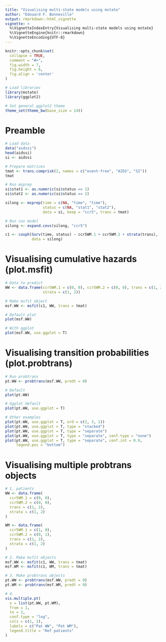 ```yaml
---
title: "Visualising multi-state models using mstate"
author: "Edouard F. Bonneville"
output: rmarkdown::html_vignette
vignette: >
  %\VignetteIndexEntry{Visualising multi-state models using mstate}
  %\VignetteEngine{knitr::rmarkdown}
  %\VignetteEncoding{UTF-8}
---
```


```r
knitr::opts_chunk$set(
  collapse = TRUE,
  comment = "#>",
  fig.width = 7,
  fig.height = 6,
  fig.align = 'center'
)
```

```r
# Load libraries
library(mstate)
library(ggplot2)

# Set general ggplot2 theme
theme_set(theme_bw(base_size = 14))
```

# Preamble

```r
# Load data
data("aidssi")
head(aidssi)
si <- aidssi

# Prepare matrices
tmat <- trans.comprisk(2, names = c("event-free", "AIDS", "SI"))
tmat

# Run msprep
si$stat1 <- as.numeric(si$status == 1)
si$stat2 <- as.numeric(si$status == 2)

silong <- msprep(time = c(NA, "time", "time"), 
                 status = c(NA, "stat1", "stat2"), 
                 data = si, keep = "ccr5", trans = tmat)

# Run cox model
silong <- expand.covs(silong, "ccr5")

c1 <- coxph(Surv(time, status) ~ ccr5WM.1 + ccr5WM.2 + strata(trans),
            data = silong)
```

# Visualising cumulative hazards (plot.msfit)

```r
# Data to predict
WW <- data.frame(ccr5WM.1 = c(0, 0), ccr5WM.2 = c(0, 0), trans = c(1, 2), 
                 strata = c(1, 2))

# Make msfit object
msf.WW <- msfit(c1, WW, trans = tmat)

# Default plot
plot(msf.WW)

# With ggplot
plot(msf.WW, use.ggplot = T)
```


# Visualising transition probabilities (plot.probtrans)

```r
# Run probtrans
pt.WW <- probtrans(msf.WW, predt = 0)

# Default
plot(pt.WW)

# Ggplot default
plot(pt.WW, use.ggplot = T)

# Other examples
plot(pt.WW, use.ggplot = T, ord = c(2, 3, 1))
plot(pt.WW, use.ggplot = T, type = "stacked")
plot(pt.WW, use.ggplot = T, type = "separate")
plot(pt.WW, use.ggplot = T, type = "separate", conf.type = "none")
plot(pt.WW, use.ggplot = T, type = "separate", conf.int = 0.9,
     legend.pos = "bottom")
```


# Visualising multiple probtrans objects


```r
# 1. patients
WW <- data.frame(
  ccr5WM.1 = c(0, 0), 
  ccr5WM.2 = c(0, 0), 
  trans = c(1, 2), 
  strata = c(1, 2)
)

WM <- data.frame(
  ccr5WM.1 = c(1, 0), 
  ccr5WM.2 = c(0, 1),
  trans = c(1, 2), 
  strata = c(1, 2)
)

# 2. Make msfit objects
msf.WW <- msfit(c1, WW, trans = tmat)
msf.WM <- msfit(c1, WM, trans = tmat)

# 3. Make probtrans objects
pt.WW <- probtrans(msf.WW, predt = 0)
pt.WM <- probtrans(msf.WM, predt = 0)

# 4.
vis.multiple.pt(
  x = list(pt.WW, pt.WM), 
  from = 1,
  to = 2, 
  conf.type = "log",
  cols = c(1, 2),
  labels = c("Pat WW", "Pat WM"),
  legend.title = "Ref patients"
)
```

